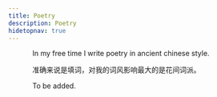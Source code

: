 ```yaml
---
title: Poetry
description: Poetry
hidetopnav: true
---
```



<style type="text/css">

body > * {
    margin-left: 3rem;
}

#content {
    width: 38rem;
    padding-bottom: 4rem;
}

iframe {
    margin-left: -1rem;
}

</style>

In my free time I write poetry in ancient chinese style.

准确来说是填词，对我的词风影响最大的是花间词派。

To be added.

<!-- See the website for my photography here: <a href="https://photography.danielroelfs.com" target="_blank">photography.danielroelfs.com</a> -->

<!-- ```{r}
#| label: iframe
#| echo: FALSE

htmltools::tags$iframe(
  src = "https://photography.danielroelfs.com/",
  onload = "this.width='100%';this.height=screen.height*0.5;",
  frameBorder = "0"
)
``` -->
